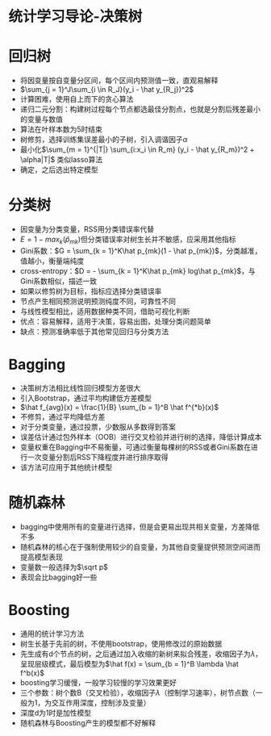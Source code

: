 统计学习导论-决策树
========================================================

# 回归树

- 将因变量按自变量分区间，每个区间内预测值一致，直观易解释
- $\sum_{j = 1}^J\sum_{i \in R_J}(y_i - \hat y_{R_j})^2$
- 计算困难，使用自上而下的贪心算法
- 递归二元分割：构建树过程每个节点都选最佳分割点，也就是分割后残差最小的变量与数值
- 算法在叶样本数为5时结束
- 树修剪，选择训练集误差最小的子树，引入调谐因子$\alpha$
- 最小化$\sum_{m = 1}^{|T|} \sum_{i:x_i \in R_m} (y_i - \hat y_{R_m})^2 + \alpha|T|$ 类似lasso算法
- 确定\alpha要用交叉检验，之后选出特定模型

# 分类树

- 因变量为分类变量，RSS用分类错误率代替
- $E = 1 - max_k(\hat p_{mk})$但分类错误率对树生长并不敏感，应采用其他指标
- Gini系数：$G = \sum_{k = 1}^K\hat p_{mk}(1 - \hat p_{mk})$，分类越准，值越小，衡量端纯度
- cross-entropy：$D = - \sum_{k = 1}^K\hat  p_{mk} log\hat p_{mk}$，与Gini系数相似，描述一致
- 如果以修剪树为目标，指标应选择分类错误率
- 节点产生相同预测说明预测纯度不同，可靠性不同
- 与线性模型相比，适用数据种类不同，借助可视化判断
- 优点：容易解释，适用于决策，容易出图，处理分类问题简单
- 缺点：预测准确率低于其他常见回归与分类方法

# Bagging

- 决策树方法相比线性回归模型方差很大
- 引入Bootstrap，通过平均构建低方差模型
- $\hat f_{avg}(x) = \frac{1}{B} \sum_{b = 1}^B \hat f^{*b}(x)$ 
- 不修剪，通过平均降低方差
- 对于分类变量，通过投票，少数服从多数得到答案
- 误差估计通过包外样本（OOB）进行交叉检验并进行树的选择，降低计算成本
- 变量权重在Bagging中不易衡量，可通过衡量每棵树的RSS或者Gini系数在进行一次变量分割后RSS下降程度并进行排序取得
- 该方法可应用于其他统计模型

# 随机森林

- bagging中使用所有的变量进行选择，但是会更易出现共相关变量，方差降低不多
- 随机森林的核心在于强制使用较少的自变量，为其他自变量提供预测空间进而提高模型表现
- 变量数一般选择为$\sqrt p$
- 表现会比bagging好一些

# Boosting

- 通用的统计学习方法
- 树生长基于先前的树，不使用bootstrap，使用修改过的原始数据
- 先生成有d个节点的树，之后通过加入收缩的新树来拟合残差，收缩因子为$\lambda$，呈现层级模式，最后模型为$\hat f(x) = \sum_{b = 1}^B \lambda \hat f^b(x)$
- boosting学习缓慢，一般学习较慢的学习效果更好
- 三个参数：树个数B（交叉检验），收缩因子$\lambda$（控制学习速率），树节点数（一般为1，为交互作用深度，控制涉及变量）
- 深度d为1时是加性模型
- 随机森林与Boosting产生的模型都不好解释